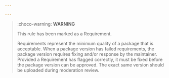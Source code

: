 ```yaml
---

---
```


> :choco-warning: **WARNING**
>
> This rule has been marked as a Requirement.
>
> Requirements represent the minimum quality of a package that is acceptable. When a package version has failed requirements, the package version requires fixing and/or response by the maintainer. Provided a Requirement has flagged correctly, it must be fixed before the package version can be approved. The exact same version should be uploaded during moderation review.

